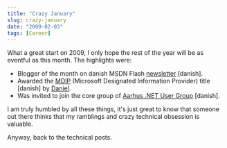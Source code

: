 ```yaml
---
title: "Crazy January"
slug: crazy-january
date: "2009-02-03"
tags: [Career]
---
```

What a great start on 2009, I only hope the rest of the year will be as eventful as this month. The highlights were:
 
 - Blogger of the month on danish MSDN Flash [newsletter](http://www.microsoft.com/danmark/msdn/nyhedsbreve/2009/januar2009.htm) [danish].
 - Awarded the [MDIP](http://blogs.msdn.com/danielmf/archive/2008/04/23/mdip-microsoft-designated-information-provider.aspx) (Microsoft Designated Information Provider) title [danish] by [Daniel](http://blogs.msdn.com/danielmf/).
 - Was invited to join the core group of [Aarhus .NET User Group](htttp://www.anug.dk) [danish].

I am truly humbled by all these things, it's just great to know that someone out there thinks that my ramblings and crazy technical obsession is valuable.
 
Anyway, back to the technical posts.
